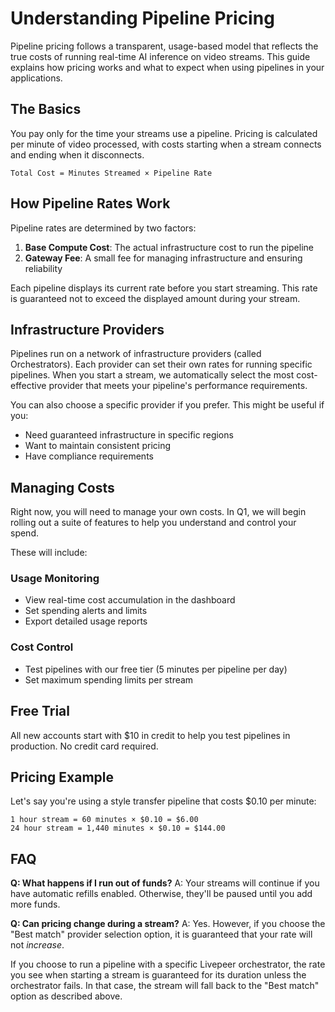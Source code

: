 # Understanding Pipeline Pricing

Pipeline pricing follows a transparent, usage-based model that reflects the true costs of running real-time AI inference on video streams. This guide explains how pricing works and what to expect when using pipelines in your applications.

## The Basics

You pay only for the time your streams use a pipeline. Pricing is calculated per minute of video processed, with costs starting when a stream connects and ending when it disconnects.

```
Total Cost = Minutes Streamed × Pipeline Rate
```

## How Pipeline Rates Work

Pipeline rates are determined by two factors:

1. **Base Compute Cost**: The actual infrastructure cost to run the pipeline
2. **Gateway Fee**: A small fee for managing infrastructure and ensuring reliability

Each pipeline displays its current rate before you start streaming. This rate is guaranteed not to exceed the displayed amount during your stream.

## Infrastructure Providers

Pipelines run on a network of infrastructure providers (called Orchestrators). Each provider can set their own rates for running specific pipelines. When you start a stream, we automatically select the most cost-effective provider that meets your pipeline's performance requirements.

You can also choose a specific provider if you prefer. This might be useful if you:
- Need guaranteed infrastructure in specific regions
- Want to maintain consistent pricing
- Have compliance requirements

## Managing Costs 

Right now, you will need to manage your own costs. In Q1, we will begin rolling out a suite of features to help you understand and control your spend.

These will include:

### Usage Monitoring
- View real-time cost accumulation in the dashboard
- Set spending alerts and limits
- Export detailed usage reports

### Cost Control
- Test pipelines with our free tier (5 minutes per pipeline per day)
- Set maximum spending limits per stream

## Free Trial

All new accounts start with $10 in credit to help you test pipelines in production. No credit card required.

## Pricing Example

Let's say you're using a style transfer pipeline that costs $0.10 per minute:

```
1 hour stream = 60 minutes × $0.10 = $6.00
24 hour stream = 1,440 minutes × $0.10 = $144.00
```

## FAQ

**Q: What happens if I run out of funds?**
A: Your streams will continue if you have automatic refills enabled. Otherwise, they'll be paused until you add more funds.

**Q: Can pricing change during a stream?**
A: Yes. However, if you choose the "Best match" provider selection option, it is guaranteed that your rate will not *increase*.  

If you choose to run a pipeline with a specific Livepeer orchestrator, the rate you see when starting a stream is guaranteed for its duration unless the orchestrator fails. In that case, the stream will fall back to the "Best match" option as described above.

